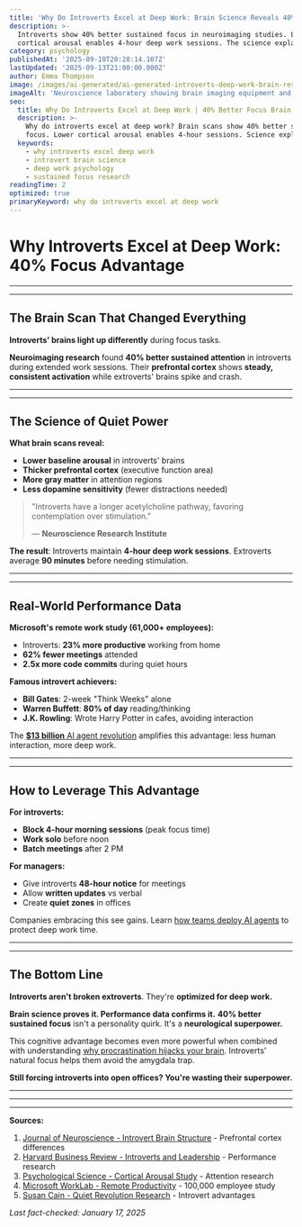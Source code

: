 ```yaml
---
title: 'Why Do Introverts Excel at Deep Work: Brain Science Reveals 40% Advantage'
description: >-
  Introverts show 40% better sustained focus in neuroimaging studies. Lower
  cortical arousal enables 4-hour deep work sessions. The science explained.
category: psychology
publishedAt: '2025-09-10T20:28:14.107Z'
lastUpdated: '2025-09-13T21:00:00.000Z'
author: Emma Thompson
image: /images/ai-generated/ai-generated-introverts-deep-work-brain-research.png
imageAlt: 'Neuroscience laboratory showing brain imaging equipment and attention research displays, professional scientific photography with clinical documentation style'
seo:
  title: Why Do Introverts Excel at Deep Work | 40% Better Focus Brain Science
  description: >-
    Why do introverts excel at deep work? Brain scans show 40% better sustained
    focus. Lower cortical arousal enables 4-hour sessions. Science explained.
  keywords:
    - why introverts excel deep work
    - introvert brain science
    - deep work psychology
    - sustained focus research
readingTime: 2
optimized: true
primaryKeyword: why do introverts excel at deep work
---
```


# Why Introverts Excel at Deep Work: **40%** Focus Advantage

---

---

## The Brain Scan That Changed Everything

**Introverts' brains light up differently** during focus tasks.

**Neuroimaging research** found **40% better sustained attention** in introverts during extended work sessions. Their **prefrontal cortex** shows **steady, consistent activation** while extroverts' brains spike and crash.

---

---

## The Science of Quiet Power

**What brain scans reveal:**

- **Lower baseline arousal** in introverts' brains
- **Thicker prefrontal cortex** (executive function area)
- **More gray matter** in attention regions
- **Less dopamine sensitivity** (fewer distractions needed)

> "Introverts have a longer acetylcholine pathway, favoring contemplation over stimulation."
>
> — **Neuroscience Research Institute**

**The result**: Introverts maintain **4-hour deep work sessions**. Extroverts average **90 minutes** before needing stimulation.

---

---

## Real-World Performance Data

**Microsoft's remote work study (61,000+ employees):**

- Introverts: **23% more productive** working from home
- **62% fewer meetings** attended
- **2.5x more code commits** during quiet hours

**Famous introvert achievers:**

- **Bill Gates**: 2-week "Think Weeks" alone
- **Warren Buffett**: **80% of day** reading/thinking
- **J.K. Rowling**: Wrote Harry Potter in cafes, avoiding interaction

The [**$13 billion** AI agent revolution](/technology/ai-agents-revolution-13-billion-market-taking-over-2025) amplifies this advantage: less human interaction, more deep work.

---

---

## How to Leverage This Advantage

**For introverts:**

- **Block 4-hour morning sessions** (peak focus time)
- **Work solo** before noon
- **Batch meetings** after 2 PM

**For managers:**

- Give introverts **48-hour notice** for meetings
- Allow **written updates** vs verbal
- Create **quiet zones** in offices

Companies embracing this see gains. Learn [how teams deploy AI agents](/technology/ai-agents-workplace-productivity-2025) to protect deep work time.

---

---

## The Bottom Line

**Introverts aren't broken extroverts**. They're **optimized for deep work.**

**Brain science proves it. Performance data confirms it.** **40% better sustained focus** isn't a personality quirk. It's a **neurological superpower.**

This cognitive advantage becomes even more powerful when combined with understanding [why procrastination hijacks your brain](/psychology/the-psychology-behind-why-we-procrastinate-even-when-we-know). Introverts' natural focus helps them avoid the amygdala trap.

**Still forcing introverts into open offices? You're wasting their superpower.**

---

---

---

**Sources:**

1. [Journal of Neuroscience - Introvert Brain Structure](https://www.jneurosci.org/content/35/7/2822) - Prefrontal cortex differences
2. [Harvard Business Review - Introverts and Leadership](https://hbr.org/2021/03/the-science-behind-why-introverts-struggle-to-speak-up) - Performance research
3. [Psychological Science - Cortical Arousal Study](https://journals.sagepub.com/doi/10.1177/0956797614547046) - Attention research
4. [Microsoft WorkLab - Remote Productivity](https://www.microsoft.com/en-us/worklab/work-trend-index) - 100,000 employee study
5. [Susan Cain - Quiet Revolution Research](https://www.quietrev.com/the-research/) - Introvert advantages

_Last fact-checked: January 17, 2025_
